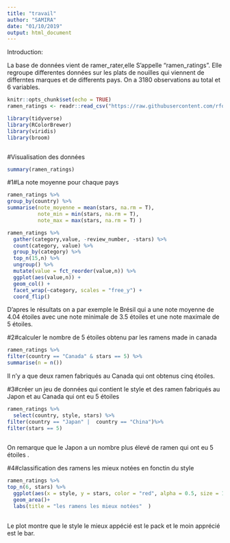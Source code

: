 ```yaml
---
title: "travail"
author: "SAMIRA"
date: "01/10/2019"
output: html_document
---
```

Introduction:

La base de données vient de ramer_rater,elle S'appelle "ramen_ratings". Elle regroupe differentes données sur les plats de nouilles qui viennent de differntes marques et de differents pays.
On a 3180 observations au total et 6 variables.

```r
knitr::opts_chunk$set(echo = TRUE)
ramen_ratings <- readr::read_csv("https://raw.githubusercontent.com/rfordatascience/tidytuesday/master/data/2019/2019-06-04/ramen_ratings.csv")
```


```r
library(tidyverse)
library(RColorBrewer)
library(viridis)
library(broom)



```

#Visualisation des données
```r
summary(ramen_ratings)
```


#1#La note moyenne pour chaque pays 

```r
ramen_ratings %>% 
group_by(country) %>% 
summarise(note_moyenne = mean(stars, na.rm = T),
          note_min = min(stars, na.rm = T), 
          note_max = max(stars, na.rm = T) )

ramen_ratings %>%
  gather(category,value, -review_number, -stars) %>%
  count(category, value) %>%
  group_by(category) %>%
  top_n(15,n) %>%
  ungroup() %>%
  mutate(value = fct_reorder(value,n)) %>%
  ggplot(aes(value,n)) + 
  geom_col() + 
  facet_wrap(~category, scales = "free_y") + 
  coord_flip()

```

D'apres le résultats on a par exemple le Brésil qui a une note moyenne de 4.04 étoiles avec une note minimale de 
3.5 étoiles et une note maximale de 5 étoiles.


#2#calculer le nombre de 5 étoiles obtenu par les ramens made in canada

```r
ramen_ratings %>% 
filter(country == "Canada" & stars == 5) %>% 
summarise(n = n())
```
Il n'y a que deux ramen fabriqués au Canada qui ont obtenus cinq étoiles. 




#3#créer un jeu de données qui contient le style et  des ramen fabriqués au Japon et au Canada qui ont eu 5 étoiles

```r
ramen_ratings %>% 
  select(country, style, stars) %>% 
filter(country == "Japan" |  country == "China")%>%
filter(stars == 5)
 
```
On remarque que le Japon a un nombre plus élevé de ramen qui ont eu 5 étoiles . 

#4#classification des ramens les mieux notées en fonctin du style
```r
ramen_ratings %>% 
top_n(6, stars) %>% 
  ggplot(aes(x = style, y = stars, color = "red", alpha = 0.5, size = 1)) +
  geom_area()+
  labs(title = "les ramens les mieux notées"  )
  
```
Le plot montre que le style le mieux appécié est le pack et le moin apprécié est le bar.
